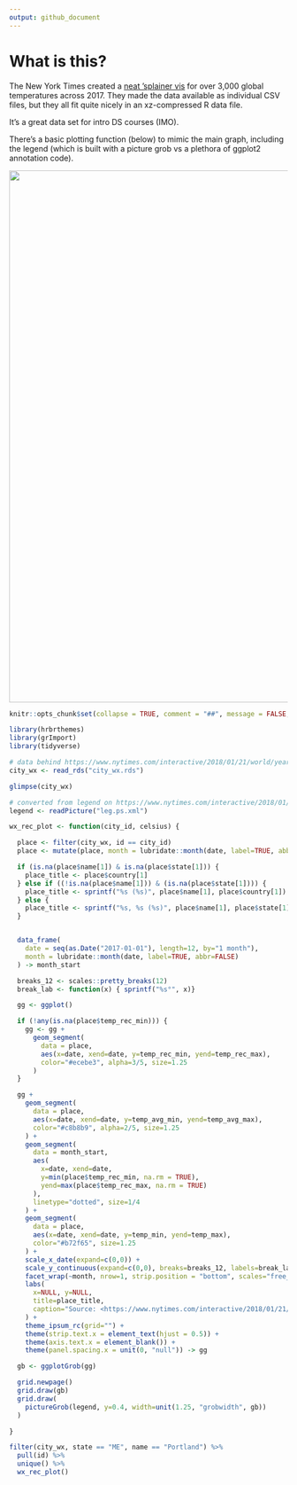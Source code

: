```yaml
---
output: github_document
---
```

# What is this?

The New York Times created a [neat 'splainer vis](https://www.nytimes.com/interactive/2018/01/21/world/year-in-weather.html#pwm) for over 3,000 global temperatures across 2017. They made the data available as individual CSV files, but they all fit quite nicely in an xz-compressed R data file.

It's a great data set for intro DS courses (IMO).

There's a basic plotting function (below) to mimic the main graph, including the legend (which is built with a picture grob vs a plethora of ggplot2 annotation code).

<img src="README_files/figure-gfm/portland_me-1.png" width="960" />

<!-- README.md is generated from README.Rmd. Please edit that file -->

```r
knitr::opts_chunk$set(collapse = TRUE, comment = "##", message = FALSE, warning = FALSE)
```

```r
library(hrbrthemes)
library(grImport)
library(tidyverse)
```

```r
# data behind https://www.nytimes.com/interactive/2018/01/21/world/year-in-weather.html#pwm
city_wx <- read_rds("city_wx.rds")

glimpse(city_wx)

# converted from legend on https://www.nytimes.com/interactive/2018/01/21/world/year-in-weather.html#pwm
legend <- readPicture("leg.ps.xml")
```

```r
wx_rec_plot <- function(city_id, celsius) {

  place <- filter(city_wx, id == city_id)
  place <- mutate(place, month = lubridate::month(date, label=TRUE, abbr=FALSE))

  if (is.na(place$name[1]) & is.na(place$state[1])) {
    place_title <- place$country[1]
  } else if ((!is.na(place$name[1])) & (is.na(place$state[1]))) {
    place_title <- sprintf("%s (%s)", place$name[1], place$country[1])
  } else {
    place_title <- sprintf("%s, %s (%s)", place$name[1], place$state[1], place$country[1])
  }


  data_frame(
    date = seq(as.Date("2017-01-01"), length=12, by="1 month"),
    month = lubridate::month(date, label=TRUE, abbr=FALSE)
  ) -> month_start

  breaks_12 <- scales::pretty_breaks(12)
  break_lab <- function(x) { sprintf("%s°", x)}

  gg <- ggplot()

  if (!any(is.na(place$temp_rec_min))) {
    gg <- gg +
      geom_segment(
        data = place,
        aes(x=date, xend=date, y=temp_rec_min, yend=temp_rec_max),
        color="#ecebe3", alpha=3/5, size=1.25
      )
  }

  gg +
    geom_segment(
      data = place,
      aes(x=date, xend=date, y=temp_avg_min, yend=temp_avg_max),
      color="#c8b8b9", alpha=2/5, size=1.25
    ) +
    geom_segment(
      data = month_start,
      aes(
        x=date, xend=date,
        y=min(place$temp_rec_min, na.rm = TRUE),
        yend=max(place$temp_rec_max, na.rm = TRUE)
      ),
      linetype="dotted", size=1/4
    ) +
    geom_segment(
      data = place,
      aes(x=date, xend=date, y=temp_min, yend=temp_max),
      color="#b72f65", size=1.25
    ) +
    scale_x_date(expand=c(0,0)) +
    scale_y_continuous(expand=c(0,0), breaks=breaks_12, labels=break_lab) +
    facet_wrap(~month, nrow=1, strip.position = "bottom", scales="free_x") +
    labs(
      x=NULL, y=NULL,
      title=place_title,
      caption="Source: <https://www.nytimes.com/interactive/2018/01/21/world/year-in-weather.html#pwm>"
    ) +
    theme_ipsum_rc(grid="") +
    theme(strip.text.x = element_text(hjust = 0.5)) +
    theme(axis.text.x = element_blank()) +
    theme(panel.spacing.x = unit(0, "null")) -> gg

  gb <- ggplotGrob(gg)

  grid.newpage()
  grid.draw(gb)
  grid.draw(
    pictureGrob(legend, y=0.4, width=unit(1.25, "grobwidth", gb))
  )

}
```

```r
filter(city_wx, state == "ME", name == "Portland") %>%
  pull(id) %>%
  unique() %>%
  wx_rec_plot()
```
